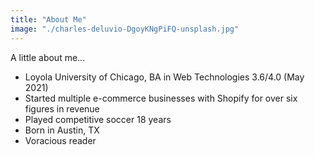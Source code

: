```yaml
---
title: "About Me"
image: "./charles-deluvio-DgoyKNgPiFQ-unsplash.jpg"
---
```


A little about me...
- Loyola University of Chicago, BA in Web Technologies 3.6/4.0 (May 2021)
- Started multiple e-commerce businesses with Shopify for over six figures in revenue
- Played competitive soccer 18 years
- Born in Austin, TX
- Voracious reader
